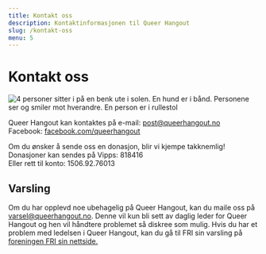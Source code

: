 ```yaml
---
title: Kontakt oss
description: Kontaktinformasjonen til Queer Hangout
slug: /kontakt-oss
menu: 5
---
```


# Kontakt oss  
  
![4 personer sitter i på en benk ute i solen. En hund er i bånd. Personene ser og smiler mot hverandre. En person er i rullestol](../images/ute.jpg "Foto av Leona Imperatori")  
  
Queer Hangout kan kontaktes på e-mail: [post@queerhangout.no](mailto:post@queerhangout.no)  
Facebook: [facebook.com/queerhangout](https://facebook.com/queerhangout)
  
Om du ønsker å sende oss en donasjon, blir vi kjempe takknemlig!  
Donasjoner kan sendes på Vipps: 818416  
Eller rett til konto: 1506.92.76013  
  
  
  
## Varsling  
Om du har opplevd noe ubehagelig på Queer Hangout, kan du maile oss på [varsel@queerhangout.no](mailto:varsel@queerhangout.no). Denne vil kun bli sett av daglig leder for Queer Hangout og hen vil håndtere problemet så diskree som mulig. Hvis du har et problem med ledelsen i Queer Hangout, kan du gå til FRI sin varsling på [foreningen FRI sin nettside.](https://www.foreningenfri.no/varsling-2/)

